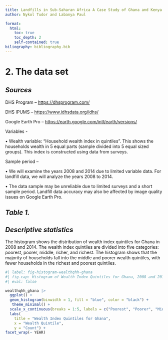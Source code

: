 ```yaml
---
title: Landfills in Sub-Saharan Africa A Case Study of Ghana and Kenya
author: Nykol Tudor and Labanya Paul

format: 
  html: 
    toc: true
    toc_depth: 2
    self-contained: true
biliography: bibliography.bib
---
```



# 2. The data set

## *Sources*

DHS Program – <https://dhsprogram.com/>

DHS IPUMS – <https://www.idhsdata.org/idhs/>

Google Earth Pro – <https://earth.google.com/intl/earth/versions/>

Variables -

• Wealth variable: “Household wealth index in quintiles”. This shows the households wealth in 5 equal parts (sample divided into 5 equal sized groups). This index is constructed using data from surveys.

Sample period –

• We will examine the years 2008 and 2014 due to limited variable data. For landfill data, we will analyze the years 2008 to 2014.

• The data sample may be unreliable due to limited surveys and a short sample period. Landfill data accuracy may also be affected by image quality issues on Google Earth Pro.

## *Table 1.*

## *Descriptive statistics*
The histogram shows the distribution of wealth index quintiles for Ghana in 2008 and 2014. The wealth index quintiles are divided into five categories: poorest, poorer, middle, richer, and richest. The histogram shows that the majority of households fall into the middle and poorer wealth quintiles, with fewer households in the richest and poorest quintiles.

```r
#| label: fig-histogram-wealthqhh-ghana
#| fig-cap: Histogram of Wealth Index Quintiles for Ghana, 2008 and 2014
#| eval: false

wealthqhh_ghana |> 
  ggplot() +
  geom_histogram(binwidth = 1, fill = "blue", color = "black") +
   theme_minimal() +
  scale_x_continuous(breaks = 1:5, labels = c("Poorest", "Poorer", "Middle", "Richer", "Richest")) +
  labs(
    title = "Wealth Index Quintiles for Ghana", 
    x = "Wealth Quintile", 
    y = "Count") +
facet_wrap(~ YEAR)

```


